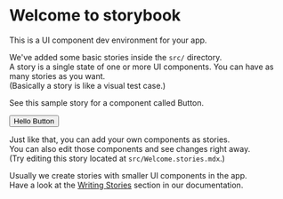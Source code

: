 
<Meta title="Welcome" component={Button} />

# Welcome to storybook

This is a UI component dev environment for your app.

We've added some basic stories inside the `src/` directory.  
A story is a single state of one or more UI components. You can have as many stories as you want.  
(Basically a story is like a visual test case.)

See this sample story for a component called Button.

<Preview withToolbar>
  <Story name="to Storybook">
    <Button onClick={action('clicked')}>Hello Button</Button>
  </Story>
</Preview>

Just like that, you can add your own components as stories.  
You can also edit those components and see changes right away.  
(Try editing this story located at `src/Welcome.stories.mdx`.)

Usually we create stories with smaller UI components in the app.  
Have a look at the [Writing Stories](https://storybook.js.org/docs/basics/writing-stories/) section in our documentation.
